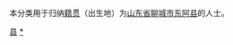 {{Catnav|頁面分類|各種主題的頁面分類|依中国各省来作的分类|各地中国人|山东人|聊城人}}
{{Catnav|頁面分類|人物|各國人物|中国人|各地中国人|山东人|聊城人}}

本分类用于归纳[[籍贯|籍贯]]（出生地）为[[山东省|山东省]][[聊城市|聊城市]][[东阿县|东阿县]]的人士。

[[Category:聊城人|县]]
[[Category:东阿县|*]]